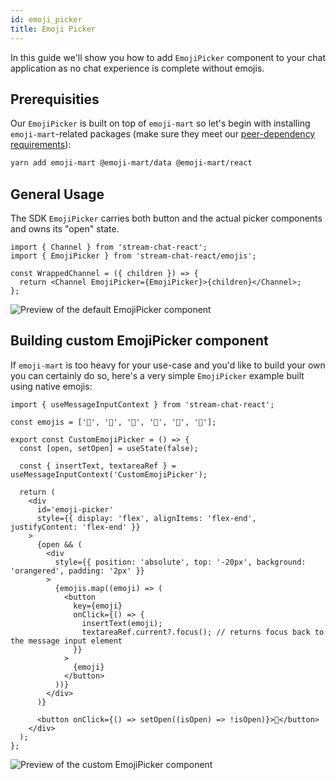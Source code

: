 ```yaml
---
id: emoji_picker
title: Emoji Picker
---
```


In this guide we'll show you how to add `EmojiPicker` component to your chat application as no chat experience is complete without emojis.

## Prerequisities

Our `EmojiPicker` is built on top of `emoji-mart` so let's begin with installing `emoji-mart`-related packages (make sure they meet our [peer-dependency requirements](https://github.com/GetStream/stream-chat-react/blob/v11.0.0/package.json#L97-L99)):

```bash
yarn add emoji-mart @emoji-mart/data @emoji-mart/react
```

## General Usage

The SDK `EmojiPicker` carries both button and the actual picker components and owns its "open" state.

```tsx
import { Channel } from 'stream-chat-react';
import { EmojiPicker } from 'stream-chat-react/emojis';

const WrappedChannel = ({ children }) => {
  return <Channel EmojiPicker={EmojiPicker}>{children}</Channel>;
};
```

![Preview of the default EmojiPicker component](../../assets/default-emoji-picker.png)

## Building custom EmojiPicker component

If `emoji-mart` is too heavy for your use-case and you'd like to build your own you can certainly do so, here's a very simple `EmojiPicker` example built using native emojis:

```tsx
import { useMessageInputContext } from 'stream-chat-react';

const emojis = ['🍳', '🥐', '🥓', '🧇', '🥞', '🍩'];

export const CustomEmojiPicker = () => {
  const [open, setOpen] = useState(false);

  const { insertText, textareaRef } = useMessageInputContext('CustomEmojiPicker');

  return (
    <div
      id='emoji-picker'
      style={{ display: 'flex', alignItems: 'flex-end', justifyContent: 'flex-end' }}
    >
      {open && (
        <div
          style={{ position: 'absolute', top: '-20px', background: 'orangered', padding: '2px' }}
        >
          {emojis.map((emoji) => (
            <button
              key={emoji}
              onClick={() => {
                insertText(emoji);
                textareaRef.current?.focus(); // returns focus back to the message input element
              }}
            >
              {emoji}
            </button>
          ))}
        </div>
      )}

      <button onClick={() => setOpen((isOpen) => !isOpen)}>🍴</button>
    </div>
  );
};
```

![Preview of the custom EmojiPicker component](../../assets/custom-emoji-picker.png)
